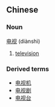 ==Chinese==
===Noun===
[[电]][[视]] (diànshì)

# [[television]]

===Derived terms===
*[[电视机]]
*[[电视剧]]
*[[电视台]]